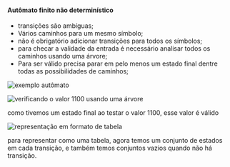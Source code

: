 






#### Autômato finito não determinístico

-   transições são ambíguas;
-   Vários caminhos para um mesmo símbolo;
-   não é obrigatório adicionar transições para todos os símbolos;
-   para checar a validade da entrada é necessário analisar todos os
    caminhos usando uma árvore;
-   Para ser válido precisa parar em pelo menos um estado final dentre
    todas as possibilidades de caminhos;

![exemplo autômato](image_251.png)

![verificando o valor 1100 usando uma árvore](image_252.png)

como tivemos um estado final ao testar o valor 1100, esse valor é válido

![representação em formato de tabela](image_253.png)

para representar como uma tabela, agora temos um conjunto de estados em
cada transição, e também temos conjuntos vazios quando não há transição.


